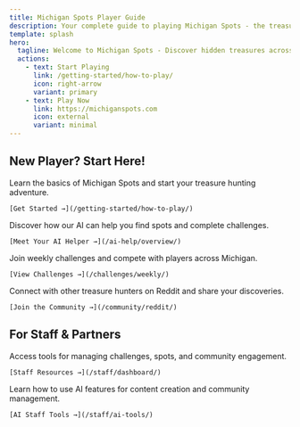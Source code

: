 ```yaml
---
title: Michigan Spots Player Guide
description: Your complete guide to playing Michigan Spots - the treasure hunt game
template: splash
hero:
  tagline: Welcome to Michigan Spots - Discover hidden treasures across the Great Lakes State!
  actions:
    - text: Start Playing
      link: /getting-started/how-to-play/
      icon: right-arrow
      variant: primary
    - text: Play Now
      link: https://michiganspots.com
      icon: external
      variant: minimal
---
```



## New Player? Start Here!

<CardGrid stagger>
  <Card title="🎮 How to Play" icon="puzzle">
    Learn the basics of Michigan Spots and start your treasure hunting adventure.

    [Get Started →](/getting-started/how-to-play/)
  </Card>
  <Card title="🤖 AI Assistant" icon="star">
    Discover how our AI can help you find spots and complete challenges.

    [Meet Your AI Helper →](/ai-help/overview/)
  </Card>
  <Card title="🏆 Challenges" icon="rocket">
    Join weekly challenges and compete with players across Michigan.

    [View Challenges →](/challenges/weekly/)
  </Card>
  <Card title="💬 Community" icon="open-book">
    Connect with other treasure hunters on Reddit and share your discoveries.

    [Join the Community →](/community/reddit/)
  </Card>
</CardGrid>

## For Staff & Partners

<CardGrid stagger>
  <Card title="⚙️ Staff Dashboard" icon="setting">
    Access tools for managing challenges, spots, and community engagement.

    [Staff Resources →](/staff/dashboard/)
  </Card>
  <Card title="✨ AI Tools" icon="laptop">
    Learn how to use AI features for content creation and community management.

    [AI Staff Tools →](/staff/ai-tools/)
  </Card>
</CardGrid>
